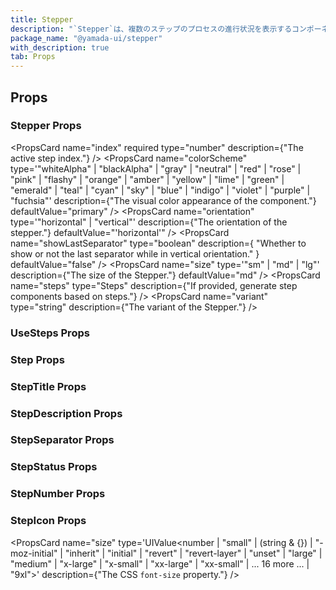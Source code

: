 ```yaml
---
title: Stepper
description: "`Stepper`は、複数のステップのプロセスの進行状況を表示するコンポーネントです。"
package_name: "@yamada-ui/stepper"
with_description: true
tab: Props
---
```


## Props

### Stepper Props

<PropsCard
  name="index"
  required
  type="number"
  description={"The active step index."}
/>
<PropsCard
  name="colorScheme"
  type='"whiteAlpha" | "blackAlpha" | "gray" | "neutral" | "red" | "rose" | "pink" | "flashy" | "orange" | "amber" | "yellow" | "lime" | "green" | "emerald" | "teal" | "cyan" | "sky" | "blue" | "indigo" | "violet" | "purple" | "fuchsia"'
  description={"The visual color appearance of the component."}
  defaultValue="primary"
/>
<PropsCard
  name="orientation"
  type='"horizontal" | "vertical"'
  description={"The orientation of the stepper."}
  defaultValue="'horizontal'"
/>
<PropsCard
  name="showLastSeparator"
  type="boolean"
  description={
    "Whether to show or not the last separator while in vertical orientation."
  }
  defaultValue="false"
/>
<PropsCard
  name="size"
  type='"sm" | "md" | "lg"'
  description={"The size of the Stepper."}
  defaultValue="md"
/>
<PropsCard
  name="steps"
  type="Steps"
  description={"If provided, generate step components based on steps."}
/>
<PropsCard
  name="variant"
  type="string"
  description={"The variant of the Stepper."}
/>

### UseSteps Props

<PropsCard name="count" type="number" />
<PropsCard name="index" type="number" />

### Step Props

### StepTitle Props

### StepDescription Props

### StepSeparator Props

### StepStatus Props

<PropsCard
  name="active"
  type="string | number | boolean | ReactElement<any, string | JSXElementConstructor<any>> | Iterable<ReactNode> | ReactPortal | ((props: Omit<...>) => ReactNode)"
/>
<PropsCard
  name="complete"
  type="string | number | boolean | ReactElement<any, string | JSXElementConstructor<any>> | Iterable<ReactNode> | ReactPortal | ((props: Omit<...>) => ReactNode)"
/>
<PropsCard
  name="incomplete"
  type="string | number | boolean | ReactElement<any, string | JSXElementConstructor<any>> | Iterable<ReactNode> | ReactPortal | ((props: Omit<...>) => ReactNode)"
/>

### StepNumber Props

### StepIcon Props

<PropsCard
  name="size"
  type='UIValue<number | "small" | (string & {}) | "-moz-initial" | "inherit" | "initial" | "revert" | "revert-layer" | "unset" | "large" | "medium" | "x-large" | "x-small" | "xx-large" | "xx-small" | ... 16 more ... | "9xl">'
  description={"The CSS `font-size` property."}
/>
